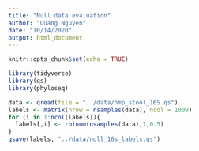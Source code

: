 ```yaml
---
title: "Null data evaluation"
author: "Quang Nguyen"
date: "10/14/2020"
output: html_document
---
```


```r
knitr::opts_chunk$set(echo = TRUE)
```

```r
library(tidyverse)
library(qs)
library(phyloseq)
```

```r
data <- qread(file = "../data/hmp_stool_16S.qs")
labels <- matrix(nrow = nsamples(data), ncol = 1000)
for (i in 1:ncol(labels)){
  labels[,i] <- rbinom(nsamples(data),1,0.5)
}
qsave(labels, "../data/null_16s_labels.qs")
```